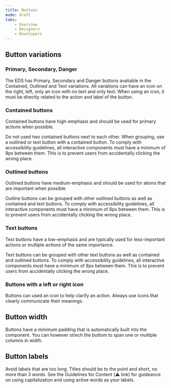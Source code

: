 ```yaml
---
title: Buttons
mode: draft
tabs:
    - Overview
    - Designers
    - Developers
---
```


<!-- 
This will be the same for finding all compoennts in Figma. Rebecca, Should we just have a section in getting started on how to find components. Then we dont need to repeat ourselves 100x and can write here about Figma only if there is something 'strange' about the component in Figma that needs to be pointed out. 

Buttons in Figma

* In the left sidebar, choose the tab Assets
    * :warning: Image example like: https://i.imgur.com/cyt9T1Q.png
* You can then scroll to find Buttons or search for them. 
* Once you have found it, click and drag it out to the Frame you need it on.
* Do not change the colors or layouts. 
	* Only edit the Button text. 
	* If using a Button with an icon, replace the `Icon Placeholder` with the icon needed.
-->

## Button variations


### Primary, Secondary, Danger

The EDS has Primary, Secondary and Danger buttons avaliable in the Contained, Outlined and Text variations. All variations can have an icon on the right, left, only an icon with no text and only text. When using an icon, it must be directly related to the action and label of the button. 


### Contained buttons

Contained buttons have high-emphasis and should be used for primary actions when possible. 

Do not used two contained buttons next to each other. When grouping, use a outlined or text button with a contained button. 
To comply with accessibility guidelines, all interactive components must have a minimum of 8px between them. This is to prevent users from accidentally clicking the wrong place. 


### Outlined buttons

Outlined buttons have medium-emphasis and should be used for ations that are important when possible. 

Outline buttons can be grouped with other outlined buttons as well as contained and text buttons. 
To comply with accessibility guidelines, all interactive components must have a minimum of 8px between them. This is to prevent users from accidentally clicking the wrong place. 


### Text buttons

Text buttons have a low-emphasis and are typically used for less-important actions or multiple actions of the same importance. 

Text buttons can be grouped with other text buttons as well as contained and outlined buttons. To comply with accessibility guidelines, all interactive components must have a minimum of 8px between them. This is to prevent users from accidentally clicking the wrong place. 


### Buttons with a left or right icon
Buttons can used an icon to help clarify an action. Always use icons that clearly communicate their meanings. 


## Button width

Buttons have a minimum padding that is automatically built into the component. You can however strech the buttom to span one or multiple columns in width. 


## Button labels
Avoid labels that are too long. Titles should be to the point and short, no more than 3 words. 
See the Guidelines for Content (:warning: link) for guideance on using capitalization and using active words as your labels. 
